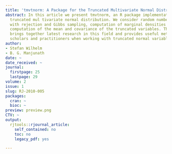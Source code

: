 ```yaml
---
title: 'tmvtnorm: A Package for the Truncated Multivariate Normal Distribution'
abstract: In this article we present tmvtnorm, an R package implementation for the
  truncated mul tivariate normal distribution. We consider random number generation
  with rejection and Gibbs sampling, computation of marginal densities as well as
  computation of the mean and covariance of the truncated variables. This contribution
  brings together latest research in this field and provides useful methods for both
  scholars and practitioners when working with truncated normal variables.
author:
- Stefan Wilhelm
- B. G. Manjunath
date: ~
date_received: ~
journal:
  firstpage: 25
  lastpage: 29
volume: 2
issue: 1
slug: RJ-2010-005
packages:
  cran: ~
  bioc: ~
preview: preview.png
CTV: ~
output:
  rjtools::rjournal_article:
    self_contained: no
    toc: no
    legacy_pdf: yes

---
```

